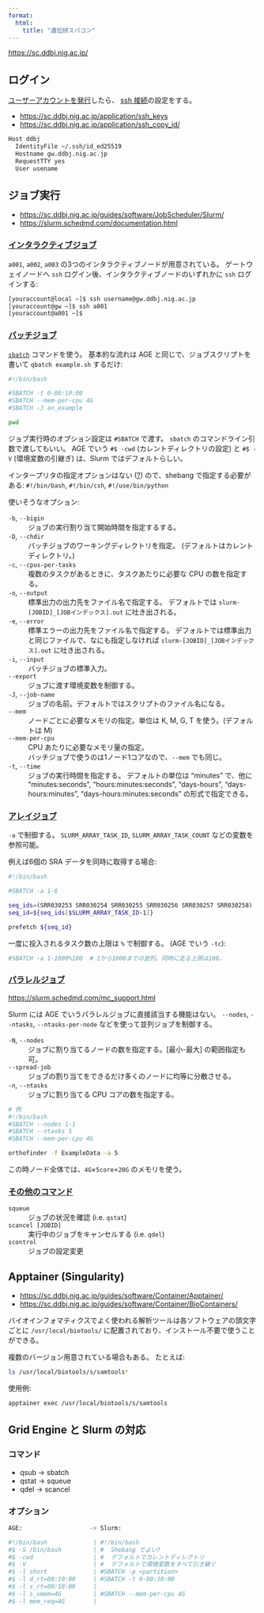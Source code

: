 ```yaml
---
format:
  html:
    title: "遺伝研スパコン"
---
```


<https://sc.ddbj.nig.ac.jp/>


## ログイン

[ユーザーアカウントを発行](https://sc.ddbj.nig.ac.jp/guides/using_general_analysis_division/ga_application/)したら、
[ssh 接続](/cli/ssh.qmd)の設定をする。

- <https://sc.ddbj.nig.ac.jp/application/ssh_keys>
- <https://sc.ddbj.nig.ac.jp/application/ssh_copy_id/>

```.txt
Host ddbj
  IdentityFile ~/.ssh/id_ed25519
  Hostname gw.ddbj.nig.ac.jp
  RequestTTY yes
  User usename
```


## ジョブ実行

- <https://sc.ddbj.nig.ac.jp/guides/software/JobScheduler/Slurm/>
- <https://slurm.schedmd.com/documentation.html>


### [インタラクティブジョブ](https://sc.ddbj.nig.ac.jp/guides/software/JobScheduler/Slurm/interactive_jobs)

`a001`, `a002`, `a003` の3つのインタラクティブノードが用意されている。
ゲートウェイノードへ `ssh` ログイン後、インタラクティブノードのいずれかに `ssh` ログインする:

```sh
[youraccount@local ~]$ ssh username@gw.ddbj.nig.ac.jp
[youraccount@gw ~]$ ssh a001
[youraccount@a001 ~]$
```

<!--
[`srun`](https://slurm.schedmd.com/srun.html) コマンドを用いてインタラクティブジョブ用の計算ノードを要求する:

```sh
srun --pty bash
```

AGE でいう `qlogin` のイメージ。
-->

### [バッチジョブ](https://sc.ddbj.nig.ac.jp/guides/software/JobScheduler/Slurm/batch_jobs)

[`sbatch`](https://slurm.schedmd.com/sbatch.html) コマンドを使う。
基本的な流れは AGE と同じで、ジョブスクリプトを書いて `qbatch example.sh` するだけ:

```.sh
#!/bin/bash

#SBATCH -t 0-00:10:00
#SBATCH --mem-per-cpu 4G
#SBATCH -J an_example

pwd
```

ジョブ実行時のオプション設定は `#SBATCH` で渡す。
`sbatch` のコマンドライン引数で渡してもいい。
AGE でいう `#$ -cwd` (カレントディレクトリの設定) と `#$ -V` (環境変数の引継ぎ) は、Slurm ではデフォルトらしい。

インタープリタの指定オプションはない
([?](https://cvw.cac.cornell.edu/slurm/basics/execution-sbatch))
ので、shebang で指定する必要がある:
`#!/bin/bash`, `#!/bin/csh`, `#!/use/bin/python`


使いそうなオプション:

`-b`, `--bigin`
: ジョブの実行割り当て開始時間を指定するする。

`-D`, `--chdir`
: バッチジョブのワーキングディレクトリを指定。 (デフォルトはカレントディレクトリ。)

`-c`, `--cpus-per-tasks`
: 複数のタスクがあるときに、タスクあたりに必要な CPU の数を指定する。

`-o`, `--output`
: 標準出力の出力先をファイル名で指定する。
  デフォルトでは `slurm-[JOBID]_[JOBインデックス].out` に吐き出される。

`-e`, `--error`
: 標準エラーの出力先をファイル名で指定する。
  デフォルトでは標準出力と同じファイルで、なにも指定しなければ `slurm-[JOBID]_[JOBインデックス].out` に吐き出される。

`-i`, `--input`
: バッチジョブの標準入力。

`--export`
: ジョブに渡す環境変数を制御する。

`-J`, `--job-name`
: ジョブの名前。デフォルトではスクリプトのファイル名になる。

`--mem`
: ノードごとに必要なメモリの指定。単位は K, M, G, T を使う。(デフォルトは M)

`--mem-per-cpu`
: CPU あたりに必要なメモリ量の指定。
: バッチジョブで使うのは1ノード1コアなので、`--mem` でも同じ。

`-t`, `--time`
: ジョブの実行時間を指定する。
  デフォルトの単位は "minutes" で、他に
  "minutes:seconds",
  "hours:minutes:seconds",
  "days-hours",
  "days-hours:minutes",
  "days-hours:minutes:seconds"
  の形式で指定できる。


### [アレイジョブ](https://sc.ddbj.nig.ac.jp/guides/software/JobScheduler/Slurm/array_jobs)

`-a` で制御する。
`SLURM_ARRAY_TASK_ID`, `SLURM_ARRAY_TASK_COUNT` などの変数を参照可能。

例えば6個の SRA データを同時に取得する場合:

```sh
#!/bin/bash

#SBATCH -a 1-6

seq_ids=(SRR030253 SRR030254 SRR030255 SRR030256 SRR030257 SRR030258)
seq_id=${seq_ids[$SLURM_ARRAY_TASK_ID-1]}

prefetch ${seq_id}
```

一度に投入されるタスク数の上限は `%` で制御する。
(AGE でいう `-tc`):

```sh
#SBATCH -a 1-1000%100  # 1から1000までの並列。同時に走る上限は100。
```


### [パラレルジョブ](https://sc.ddbj.nig.ac.jp/guides/software/JobScheduler/Slurm/parallel_jobs)

<https://slurm.schedmd.com/mc_support.html>

Slurm には AGE でいうパラレルジョブに直接該当する機能はない。
`--nodes`, `--ntasks`, `--ntasks-per-node` などを使って並列ジョブを制御する。

`-N`, `--nodes`
: ジョブに割り当てるノードの数を指定する。[最小-最大] の範囲指定も可。

`--spread-job`
: ジョブの割り当てをできるだけ多くのノードに均等に分散させる。

`-n`, `--ntasks`
: ジョブに割り当てる CPU コアの数を指定する。

```sh
# 例
#!/bin/bash
#SBATCH --nodes 1-1
#SBATCH --ntasks 5
#SBATCH --mem-per-cpu 4G

orthofinder -f ExampleData -a 5
```

::: {.note}

この時ノード全体では、`4G`×`5core`=`20G` のメモリを使う。

:::


### [その他のコマンド](https://sc.ddbj.nig.ac.jp/guides/software/JobScheduler/Slurm/other_commands)

`squeue`
: ジョブの状況を確認 (i.e. `qstat`)

`scancel [JOBID]`
: 実行中のジョブをキャンセルする (i.e. `qdel`)

`scontrol`
: ジョブの設定変更


## Apptainer (Singularity)

- <https://sc.ddbj.nig.ac.jp/guides/software/Container/Apptainer/>
- <https://sc.ddbj.nig.ac.jp/guides/software/Container/BioContainers/>

バイオインフォマティクスでよく使われる解析ツールは各ソフトウェアの頭文字ごとに
`/usr/local/biotools/` に配置されており、インストール不要で使うことができる。

複数のバージョン用意されている場合もある。 たとえば:

```sh
ls /usr/local/biotools/s/samtools*
```

使用例:

```sh
apptainer exec /usr/local/biotools/s/samtools
```


## Grid Engine と Slurm の対応

### コマンド

- qsub -> sbatch
- qstat -> squeue
- qdel -> scancel

### オプション

```sh
AGE:                   -> Slurm:

#!/bin/bash             | #!/bin/bash
#$ -S /bin/bash         | #  Shebang でよい?
#$ -cwd                 | #  デフォルトでカレントディレクトリ
#$ -V                   | #  デフォルトで環境変数をすべて引き継ぐ
#$ -l short             | #SBATCH -p <partition>
#$ -l d_rt=00:10:00     | #SBATCH -t 0-00:10:00
#$ -l s_rt=00:10:00     |
#$ -l s_vmem=4G         | #SBATCH --mem-per-cpu 4G
#$ -l mem_req=4G        |
```
